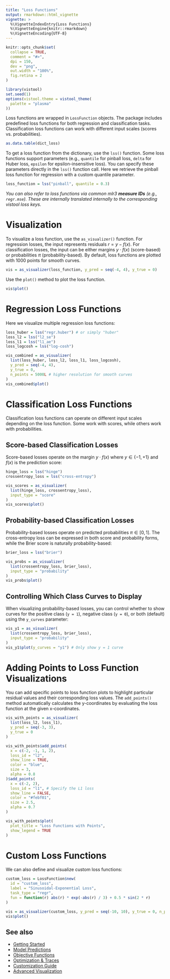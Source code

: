 ```yaml
---
title: "Loss Functions"
output: rmarkdown::html_vignette
vignette: >
  %\VignetteIndexEntry{Loss Functions}
  %\VignetteEngine{knitr::rmarkdown}
  %\VignetteEncoding{UTF-8}
---
```


```r
knitr::opts_chunk$set(
  collapse = TRUE,
  comment = "#>",
  dpi = 150,
  dev = "png",
  out.width = "100%",
  fig.retina = 2
)
```

```r
library(vistool)
set.seed(1)
options(vistool.theme = vistool_theme(
  palette = "plasma"
))
```

Loss functions are wrapped in `LossFunction` objects.
The package includes predefined loss functions for both regression and classification tasks.
Classification loss functions can work with different input scales (scores vs. probabilities).

```r
as.data.table(dict_loss)
```

To get a loss function from the dictionary, use the `lss()` function.
Some loss functions support parameters (e.g., `quantile` for pinball loss, `delta` for Huber loss, `epsilon` for epsilon-insensitive loss).
You can specify these parameters directly in the `lss()` function call.
Here we retrieve the pinball loss function for regression with a custom quantile parameter.

```r
loss_function = lss("pinball", quantile = 0.3)
```

*You can also refer to loss functions via common mlr3 **measure IDs** (e.g., `regr.mse`). These are internally translated internally to the corresponding vistool loss keys.*

# Visualization

To visualize a loss function, use the `as_visualizer()` function.
For regression losses, the input represents residuals $r = y - f(x)$.
For classification losses, the input can be either margins $y \cdot f(x)$ (score-based) or probabilities $\pi$ (probability-based).
By default, loss functions are plotted with 1000 points for smooth curves.

```r
vis = as_visualizer(loss_function, y_pred = seq(-4, 4), y_true = 0)
```

Use the `plot()` method to plot the loss function.

```r
vis$plot()
```

# Regression Loss Functions

Here we visualize multiple regression loss functions:

```r
loss_huber = lss("regr.huber") # or simply "huber"
loss_l2 = lss("l2_se")
loss_l1 = lss("l1_ae")
loss_logcosh = lss("log-cosh")

vis_combined = as_visualizer(
  list(loss_huber, loss_l2, loss_l1, loss_logcosh),
  y_pred = seq(-4, 4),
  y_true = 0,
  n_points = 5000L # higher resolution for smooth curves
)
vis_combined$plot()
```

# Classification Loss Functions

Classification loss functions can operate on different input scales depending on the loss function.
Some work with scores, while others work with probabilities.

## Score-based Classification Losses

Score-based losses operate on the margin $y \cdot f(x)$ where $y \in \{-1, +1\}$ and $f(x)$ is the prediction score:

```r
hinge_loss = lss("hinge")
crossentropy_loss = lss("cross-entropy")

vis_scores = as_visualizer(
  list(hinge_loss, crossentropy_loss),
  input_type = "score"
)
vis_scores$plot()
```

## Probability-based Classification Losses

Probability-based losses operate on predicted probabilities $\pi \in [0, 1]$. 
The cross-entropy loss can be expressed in both score and probability forms, while the Brier score is naturally probability-based:

```r
brier_loss = lss("brier")

vis_probs = as_visualizer(
  list(crossentropy_loss, brier_loss),
  input_type = "probability"
)
vis_probs$plot()
```

## Controlling Which Class Curves to Display

When visualizing probability-based losses, you can control whether to show curves for the positive class (`y = 1`), negative class (`y = 0`), or both (default) using the `y_curves` parameter:

```r
vis_y1 = as_visualizer(
  list(crossentropy_loss, brier_loss),
  input_type = "probability"
)
vis_y1$plot(y_curves = "y1") # Only show y = 1 curve
```

# Adding Points to Loss Function Visualizations

You can add specific points to loss function plots to highlight particular residual values and their corresponding loss values. The `add_points()` method automatically calculates the y-coordinates by evaluating the loss function at the given x-coordinates.

```r
vis_with_points = as_visualizer(
  list(loss_l2, loss_l1),
  y_pred = seq(-3, 3),
  y_true = 0
)

vis_with_points$add_points(
  x = c(-2, -1, 1, 2),
  loss_id = "l2",
  show_line = TRUE,
  color = "blue",
  size = 3,
  alpha = 0.8
)$add_points(
  x = c(-2, 2),
  loss_id = "l1", # Specify the L1 loss
  show_line = FALSE,
  color = "#febf01",
  size = 2.5,
  alpha = 0.7
)

vis_with_points$plot(
  plot_title = "Loss Functions with Points",
  show_legend = TRUE
)
```

# Custom Loss Functions

We can also define and visualize custom loss functions:

```r
custom_loss = LossFunction$new(
  id = "custom_loss",
  label = "Sinusoidal-Exponential Loss",
  task_type = "regr",
  fun = function(r) abs(r) * exp(-abs(r) / 3) + 0.5 * sin(2 * r)
)

vis = as_visualizer(custom_loss, y_pred = seq(-10, 10), y_true = 0, n_points = 5000L)
vis$plot()
```

## See also

- [Getting Started](getting_started.html)
- [Model Predictions](model.html)
- [Objective Functions](objective.html)
- [Optimization & Traces](optimization_traces.html)
- [Customization Guide](customization_guide.html)
- [Advanced Visualization](advanced_visualization.html)
